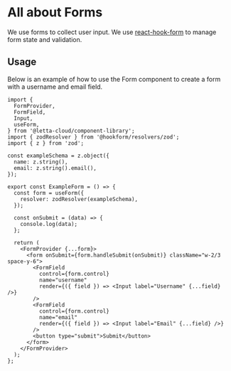 
<Meta title="Concepts/Forms" />

# All about Forms

We use forms to collect user input. We use [react-hook-form](https://react-hook-form.com/) to manage form state and validation.

## Usage

Below is an example of how to use the Form component to create a form with a username and email field.

```tsx
import {
  FormProvider,
  FormField,
  Input,
  useForm,
} from '@letta-cloud/component-library';
import { zodResolver } from '@hookform/resolvers/zod';
import { z } from 'zod';

const exampleSchema = z.object({
  name: z.string(),
  email: z.string().email(),
});

export const ExampleForm = () => {
  const form = useForm({
    resolver: zodResolver(exampleSchema),
  });

  const onSubmit = (data) => {
    console.log(data);
  };

  return (
    <FormProvider {...form}>
      <form onSubmit={form.handleSubmit(onSubmit)} className="w-2/3 space-y-6">
        <FormField
          control={form.control}
          name="username"
          render={({ field }) => <Input label="Username" {...field} />}
        />
        <FormField
          control={form.control}
          name="email"
          render={({ field }) => <Input label="Email" {...field} />}
        />
        <button type="submit">Submit</button>
      </form>
    </FormProvider>
  );
};
```
